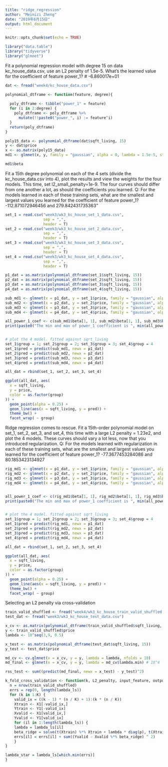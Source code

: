 ```yaml
---
title: "ridge_regression"
author: "Meinizi Zheng"
date: "2019年6月15日"
output: html_document
---
```


```r
knitr::opts_chunk$set(echo = TRUE)
```


```r
library("data.table")
library("tidyverse")
library("glmnet")
```


Fit a polynomial regression model with degree 15 on data kc_house_data.csv, use an L2 penalty of 1.5e-5. What’s the learned value for the coefficient of feature power_1? # -6.860017e+01

```r
dat <- fread("week4/kc_house_data.csv")

polynomial_dtframe <- function(feature, degree){
  
  poly_dtframe <- tibble("power_1" = feature)
  for (i in 2:degree) {
    poly_dtframe <- poly_dtframe %>%  
      mutate(!!paste0("power_", i) := feature^i)
  }
  return(poly_dtframe)
}

poly15_data <- polynomial_dtframe(dat$sqft_living, 15)
y <- dat$price
x <- as.matrix(poly15_data)
md1 <- glmnet(x, y, family = "gaussian", alpha = 0, lambda = 1.5e-5, standardize = TRUE) # alpha = 0 for ridge 1 for lasso

md1$beta

```

Fit a 15th degree polynomial on each of the 4 sets (divide the kc_house_data.csv into 4), plot the results and view the weights for the four models. This time, set l2_small_penalty=1e-9. The four curves should differ from one another a lot, as should the coefficients you learned.
Q: For the models learned in each of these training sets, what are the smallest and largest values you learned for the coefficient of feature power_1? -112.871072946456 and 279.842431735363"
```r
set_1 = read.csv("week3/wk3_kc_house_set_1_data.csv",
                 sep = ",",
                 header = T)
set_2 = read.csv("week3/wk3_kc_house_set_2_data.csv",
                 sep = ",",
                 header = T)
set_3 = read.csv("week3/wk3_kc_house_set_3_data.csv",
                 sep = ",",
                 header = T)
set_4 = read.csv("week3/wk3_kc_house_set_4_data.csv",
                 sep = ",",
                 header = T)

p1_dat = as.matrix(polynomial_dtframe(set_1$sqft_living, 15))
p2_dat = as.matrix(polynomial_dtframe(set_2$sqft_living, 15))
p3_dat = as.matrix(polynomial_dtframe(set_3$sqft_living, 15))
p4_dat = as.matrix(polynomial_dtframe(set_4$sqft_living, 15))

sub_md1 <- glmnet(x = p1_dat, y = set_1$price, family = "gaussian", alpha = 0, lambda = 1e-9, standardize = TRUE)
sub_md2 <- glmnet(x = p2_dat, y = set_2$price, family = "gaussian", alpha = 0, lambda = 1e-9, standardize = TRUE)
sub_md3 <- glmnet(x = p3_dat, y = set_3$price, family = "gaussian", alpha = 0, lambda = 1e-9, standardize = TRUE)
sub_md4 <- glmnet(x = p4_dat, y = set_4$price, family = "gaussian", alpha = 0, lambda = 1e-9, standardize = TRUE)

all_power_1_coef <- c(sub_md1$beta[1, 1], sub_md2$beta[1, 1], sub_md3$beta[1, 1], sub_md4$beta[1, 1])
print(paste0("The min and max of power_1 coefficient is ", min(all_power_1_coef), " and ", max(all_power_1_coef)))


# plot the 4 model. fitted against sqrt_living
set_1$group = 1; set_2$group = 2; set_3$group = 3; set_4$group = 4
set_1$pred = predict(sub_md1, newx = p1_dat)
set_2$pred = predict(sub_md2, newx = p2_dat)
set_3$pred = predict(sub_md3, newx = p3_dat)
set_4$pred = predict(sub_md4, newx = p4_dat)

all_dat = rbind(set_1, set_2, set_3, set_4)

ggplot(all_dat, aes(
  x = sqft_living,
  y = price,
  color = as.factor(group)
)) +
  geom_point(alpha = 0.25) +
  geom_line(aes(x = sqft_living, y = pred)) +
  theme_bw() +
  facet_wrap( ~ group)

```

Ridge regression comes to rescue. Fit a 15th-order polynomial model on set_1, set_2, set_3, and set_4, this time with a large L2 penalty = 1.23e2, and plot the 4 models. These curves should vary a lot less, now that you introduced regularization. 
Q: For the models learned with regularization in each of these training sets, what are the smallest and largest values you learned for the coefficient of feature power_1?  -77.3677453284086 and 80.1853423134927

```r

rig_md1 <- glmnet(x = p1_dat, y = set_1$price, family = "gaussian", alpha = 0, lambda = 1.23e2, standardize = TRUE)
rig_md2 <- glmnet(x = p2_dat, y = set_2$price, family = "gaussian", alpha = 0, lambda = 1.23e2, standardize = TRUE)
rig_md3 <- glmnet(x = p3_dat, y = set_3$price, family = "gaussian", alpha = 0, lambda = 1.23e2, standardize = TRUE)
rig_md4 <- glmnet(x = p4_dat, y = set_4$price, family = "gaussian", alpha = 0, lambda = 1.23e2, standardize = TRUE)


all_power_1_coef <- c(rig_md1$beta[1, 1], rig_md2$beta[1, 1], rig_md3$beta[1, 1], rig_md4$beta[1, 1])
print(paste0("The min and max of power_1 coefficient is ", min(all_power_1_coef), " and ", max(all_power_1_coef)))


# plot the 4 model. fitted against sqrt_living
set_1$group = 1; set_2$group = 2; set_3$group = 3; set_4$group = 4
set_1$pred = predict(rig_md1, newx = p1_dat)
set_2$pred = predict(rig_md2, newx = p2_dat)
set_3$pred = predict(rig_md3, newx = p3_dat)
set_4$pred = predict(rig_md4, newx = p4_dat)

all_dat = rbind(set_1, set_2, set_3, set_4)

ggplot(all_dat, aes(
  x = sqft_living,
  y = price,
  color = as.factor(group)
)) +
  geom_point(alpha = 0.25) +
  geom_line(aes(x = sqft_living, y = pred)) +
  theme_bw() +
  facet_wrap( ~ group)


```


Selecting an L2 penalty via cross-validation
```r
train_valid_shuffled <- fread("week4/wk3_kc_house_train_valid_shuffled.csv")
test_dat <- fread("week3/wk3_kc_house_test_data.csv")

x_cv <- as.matrix(polynomial_dtframe(train_valid_shuffled$sqft_living, 15))
y <- train_valid_shuffled$price
lambda <- 10^seq(3,9, 0.5)

x_test <- as.matrix(polynomial_dtframe(test_dat$sqft_living, 15))
y_test <- test_dat$price

md_cv <- cv.glmnet(x = x_cv, y = y, lambda = lambda, nfolds = 10)
md_final <- glmnet(x = x_cv, y = y, lambda = md_cv$lambda.min) # 10^4

rss_test <- sum((predict(md_final, newx = x_test) - y_test)^2)

k_fold_cross_validation <- function(k, L2_penalty, input_feature, output){
  n = nrow(train_valid_shuffled)
  errs = rep(0, length(lambda_ls))
  for (k in 1:K) {
    valid_ix = ((k - 1) * (n / K) + 1):(k * (n / K))
    Xtrain <- X1[-valid_ix,]
    Ytrain <- Y1[-valid_ix]
    Xvalid <- X1[valid_ix,]
    Yvalid <- Y1[valid_ix]
    for (il in 1:length(lambda_ls)) {
    lambda = lambda_ls[il]
    beta_ridge = solve(t(Xtrain) %*% Xtrain + lambda * diag(p), t(Xtrain) %*% Ytrain)
    errs[il] = errs[il] + sum((Yvalid - Xvalid %*% beta_ridge) ^ 2)
    }
}

lambda_star = lambda_ls[which.min(errs)]
}





```



